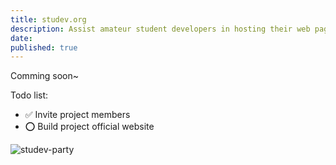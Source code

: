 ```yaml
---
title: studev.org
description: Assist amateur student developers in hosting their web pages.
date: 
published: true
---
```


Comming soon~

Todo list: 
 - ✅ Invite project members
 - ⭕️ Build project official website

![studev-party](/studev-par.png)